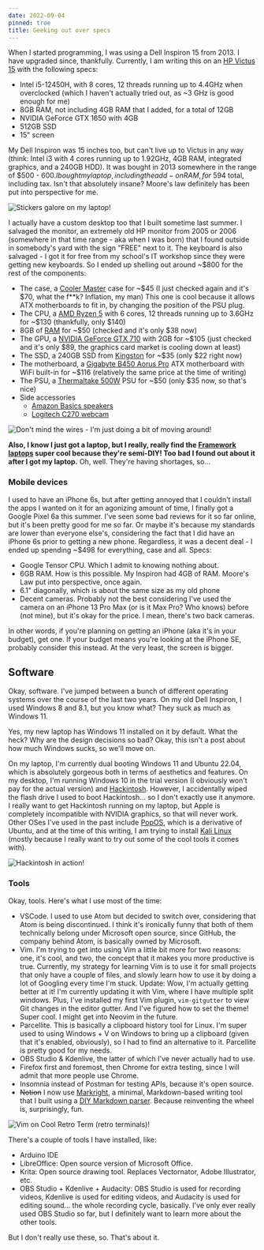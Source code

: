 ```yaml
---
date: 2022-09-04
pinned: true
title: Geeking out over specs
---
```


When I started programming, I was using a Dell Inspiron 15 from 2013. I have upgraded since, thankfully. Currently, I am writing this on an [HP Victus 15](https://www.bestbuy.com/site/hp-victus-15-6-gaming-laptop-intel-core-i5-12450h-8gb-memory-nvidia-geforce-gtx-1650-512gb-ssd-mica-silver/6503849.p?skuId=6503849) with the following specs:

* Intel i5-12450H, with 8 cores, 12 threads running up to 4.4GHz when overclocked (which I haven't actually tried out, as ~3 GHz is good enough for me)
* 8GB RAM, not including 4GB RAM that I added, for a total of 12GB
* NVIDIA GeForce GTX 1650 with 4GB
* 512GB SSD
* 15" screen

My Dell Inspiron was 15 inches too, but can't live up to Victus in any way (think: Intel i3 with 4 cores running up to 1.92GHz, 4GB RAM, integrated graphics, and a 240GB HDD). It was bought in 2013 somewhere in the range of $500 - $600. I bought my laptop, including the add-on RAM, for ~$594 total, including tax. Isn't that absolutely insane? Moore's law definitely has been put into perspective for me.

![Stickers galore on my laptop!](/assets/images/2022-09-04-coding-workflow/laptop.webp)

I actually have a custom desktop too that I built sometime last summer. I salvaged the monitor, an extremely old HP monitor from 2005 or 2006 (somewhere in that time range - aka when I was born) that I found outside in somebody's yard with the sign "FREE" next to it. The keyboard is also salvaged - I got it for free from my school's IT workshop since they were getting new keyboards. So I ended up shelling out around ~$800 for the rest of the components:

* The case, a [Cooler Master](https://a.co/d/g3p8Rzs) case for ~$45 (I just checked again and it's $70, what the f**k? Inflation, my man) This one is cool because it allows ATX motherboards to fit in, by changing the position of the PSU plug.
* The CPU, a [AMD Ryzen 5](https://a.co/d/4v59Gp9) with 6 cores, 12 threads running up to 3.6GHz for ~$130 (thankfully, only $140)
* 8GB of [RAM](https://a.co/d/2MR2P86) for ~$50 (checked and it's only $38 now)
* The GPU, a [NVIDIA GeForce GTX 710](https://a.co/d/cjGZ9y9) with 2GB for ~$105 (just checked and it's only $89, the graphics card market is cooling down at least)
* The SSD, a 240GB SSD from [Kingston](https://a.co/d/dt3b4MJ) for ~$35 (only $22 right now)
* The motherboard, a [Gigabyte B450 Aorus Pro](https://a.co/d/7xgALdM) ATX motherboard with WiFi built-in for ~$116 (relatively the same price at the time of writing)
* The PSU, a [Thermaltake 500W](https://a.co/d/fuN1ZIa) PSU for ~$50 (only $35 now, so that's nice)
* Side accessories
    * [Amazon Basics speakers](https://a.co/d/gUdCtId)
    * [Logitech C270 webcam](https://a.co/d/7acdxPi)

![Don't mind the wires - I'm just doing a bit of moving around!](/assets/images/2022-09-04-coding-workflow/desktop.webp)

**Also, I know I just got a laptop, but I really, really find the [Framework laptops](https://frame.work/) super cool because they're semi-DIY! Too bad I found out about it after I got my laptop.** Oh, well. They're having shortages, so...

### Mobile devices

I used to have an iPhone 6s, but after getting annoyed that I couldn't install the apps I wanted on it for an agonizing amount of time, I finally got a Google Pixel 6a this summer. I've seen some bad reviews for it so far online, but it's been pretty good for me so far. Or maybe it's because my standards are lower than everyone else's, considering the fact that I did have an iPhone 6s prior to getting a new phone. Regardless, it was a decent deal - I ended up spending ~$498 for everything, case and all. Specs:

* Google Tensor CPU. Which I admit to knowing nothing about.
* 6GB RAM. How is this possible. My Inspiron had 4GB of RAM. Moore's Law put into perspective, once again.
* 6.1" diagonally, which is about the same size as my old phone
* Decent cameras. Probably not the best considering I've used the camera on an iPhone 13 Pro Max (or is it Max Pro? Who knows) before (not mine), but it's okay for the price. I mean, there's two back cameras.

In other words, if you're planning on getting an iPhone (aka it's in your budget), get one. If your budget means you're looking at the iPhone SE, probably consider this instead. At the very least, the screen is bigger.

## Software

Okay, software. I've jumped between a bunch of different operating systems over the course of the last two years. On my old Dell Inspiron, I used Windows 8 and 8.1, but you know what? They suck as much as Windows 11. 

Yes, my new laptop has Windows 11 installed on it by default. What the heck? Why are the design decisions so bad? Okay, this isn't a post about how much Windows sucks, so we'll move on.

On my laptop, I'm currently dual booting Windows 11 and Ubuntu 22.04, which is absolutely gorgeous both in terms of aesthetics and features. On my desktop, I'm running Windows 10 in the trial version (I obviously won't pay for the actual version) and [Hackintosh](https://en.wikipedia.org/wiki/Hackintosh). However, I accidentally wiped the flash drive I used to boot Hackintosh... so I don't exactly use it anymore. I really want to get Hackintosh running on my laptop, but Apple is completely incompatible with NVIDIA graphics, so that will never work. Other OSes I've used in the past include [PopOS](https://pop.system76.com/), which is a derivative of Ubuntu, and at the time of this writing, I am trying to install [Kali Linux](https://www.kali.org/) (mostly because I really want to try out some of the cool tools it comes with).

![Hackintosh in action!](/assets/images/2022-09-04-coding-workflow/hackintosh.webp)

### Tools

Okay, tools. Here's what I use most of the time:

* VSCode. I used to use Atom but decided to switch over, considering that Atom is being discontinued. I think it's ironically funny that both of them technically belong under Microsoft open source, since GitHub, the company behind Atom, is basically owned by Microsoft.
* Vim. I'm trying to get into using Vim a little bit more for two reasons: one, it's cool, and two, the concept that it makes you more productive is true. Currently, my strategy for learning Vim is to use it for small projects that only have a couple of files, and slowly learn how to use it by doing a lot of Googling every time I'm stuck. Update: Wow, I'm actually getting better at it! I'm currently updating it with Vim, where I have multiple split windows. Plus, I've installed my first Vim plugin, `vim-gitgutter` to view Git changes in the editor gutter. And I've figured how to set the theme! Super cool. I might get into Neovim in the future.
* Parcellite. This is basically a clipboard history tool for Linux. I'm super used to using Windows + V on Windows to bring up a clipboard (given that it's enabled, obviously), so I had to find an alternative to it. Parcellite is pretty good for my needs.
* OBS Studio & Kdenlive, the latter of which I've never actually had to use.
* Firefox first and foremost, then Chrome for extra testing, since I will admit that more people use Chrome.
* Insomnia instead of Postman for testing APIs, because it's open source.
* ~~Notion~~ I now use [Markright](https://markright.jianminchen.com), a minimal, Markdown-based writing tool that I built using a [DIY Markdown parser](/article/general/2022-10-07-markdown-parser). Because reinventing the wheel is, surprisingly, fun. 

![Vim on Cool Retro Term (retro terminals)!](/assets/images/2022-09-04-coding-workflow/vim.webp)

There's a couple of tools I have installed, like:

* Arduino IDE
* LibreOffice: Open source version of Microsoft Office.
* Krita: Open source drawing tool. Replaces Vectornator, Adobe Illustrator, etc.
* OBS Studio + Kdenlive + Audacity: OBS Studio is used for recording videos, Kdenlive is used for editing videos, and Audacity is used for editing sound... the whole recording cycle, basically. I've only ever really used OBS Studio so far, but I definitely want to learn more about the other tools.


But I don't really use these, so. That's about it.

<EditNotice/>
